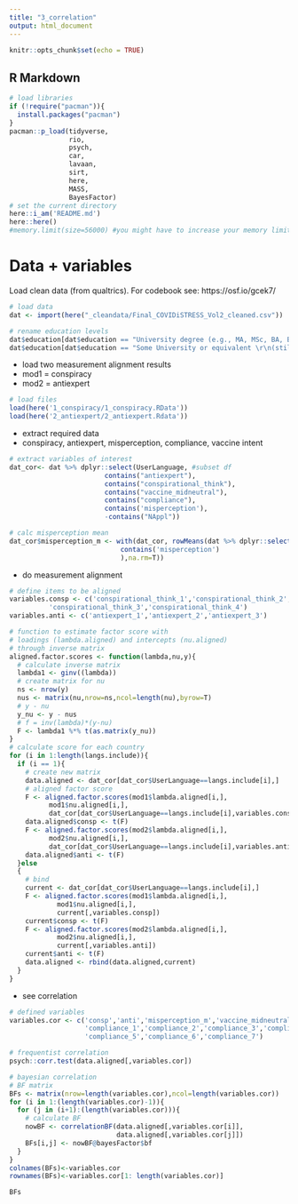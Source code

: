 ```yaml
---
title: "3_correlation"
output: html_document
---
```


```r
knitr::opts_chunk$set(echo = TRUE)
```

## R Markdown

```r
# load libraries
if (!require("pacman")){
  install.packages("pacman")
}
pacman::p_load(tidyverse, 
               rio, 
               psych, 
               car,
               lavaan,
               sirt,
               here,
               MASS,
               BayesFactor)
# set the current directory
here::i_am('README.md')
here::here()
#memory.limit(size=56000) #you might have to increase your memory limit
```


# Data + variables          

  Load clean data (from qualtrics). For codebook see: https://osf.io/gcek7/
  
```r
# load data
dat <- import(here("_cleandata/Final_COVIDiSTRESS_Vol2_cleaned.csv")) 

# rename education levels
dat$education[dat$education == "University degree (e.g., MA, MSc, BA, BSc)"] <- "University degree"
dat$education[dat$education == "Some University or equivalent \r\n(still ongoing, or completed a module or more, but did not graduate)"] <- "Some University"
```  

* load two measurement alignment results
* mod1 = conspiracy
* mod2 = antiexpert

```r
# load files
load(here('1_conspiracy/1_conspiracy.RData'))
load(here('2_antiexpert/2_antiexpert.Rdata'))
```

* extract required data
* conspiracy, antiexpert, misperception, compliance, vaccine intent
```r
# extract variables of interest
dat_cor<- dat %>% dplyr::select(UserLanguage, #subset df
                        contains("antiexpert"),
                        contains("conspirational_think"),
                        contains("vaccine_midneutral"),
                        contains("compliance"),
                        contains('misperception'),
                        -contains("NAppl"))

# calc misperception mean
dat_cor$misperception_m <- with(dat_cor, rowMeans(dat %>% dplyr::select(
                            contains('misperception')
                            ),na.rm=T))
```

* do measurement alignment
```r
# define items to be aligned
variables.consp <- c('conspirational_think_1','conspirational_think_2',
          'conspirational_think_3','conspirational_think_4')
variables.anti <- c('antiexpert_1','antiexpert_2','antiexpert_3')

# function to estimate factor score with
# loadings (lambda.aligned) and intercepts (nu.aligned)
# through inverse matrix
aligned.factor.scores <- function(lambda,nu,y){
  # calculate inverse matrix
  lambda1 <- ginv((lambda))
  # create matrix for nu
  ns <- nrow(y)
  nus <- matrix(nu,nrow=ns,ncol=length(nu),byrow=T)
  # y - nu
  y_nu <- y - nus
  # f = inv(lambda)*(y-nu)
  F <- lambda1 %*% t(as.matrix(y_nu))
}
# calculate score for each country
for (i in 1:length(langs.include)){
  if (i == 1){
    # create new matrix
    data.aligned <- dat_cor[dat_cor$UserLanguage==langs.include[i],]
    # aligned factor score
    F <- aligned.factor.scores(mod1$lambda.aligned[i,],
          mod1$nu.aligned[i,],
          dat_cor[dat_cor$UserLanguage==langs.include[i],variables.consp])
    data.aligned$consp <- t(F)
    F <- aligned.factor.scores(mod2$lambda.aligned[i,],
          mod2$nu.aligned[i,],
          dat_cor[dat_cor$UserLanguage==langs.include[i],variables.anti])
    data.aligned$anti <- t(F)
  }else
  {
    # bind
    current <- dat_cor[dat_cor$UserLanguage==langs.include[i],]
    F <- aligned.factor.scores(mod1$lambda.aligned[i,],
            mod1$nu.aligned[i,],
            current[,variables.consp])
    current$consp <- t(F)
    F <- aligned.factor.scores(mod2$lambda.aligned[i,],
            mod2$nu.aligned[i,],
            current[,variables.anti])
    current$anti <- t(F)
    data.aligned <- rbind(data.aligned,current)
  }
}

```

* see correlation
```r
# defined variables
variables.cor <- c('consp','anti','misperception_m','vaccine_midneutral',
                   'compliance_1','compliance_2','compliance_3','compliance_4',
                   'compliance_5','compliance_6','compliance_7')

# frequentist correlation
psych::corr.test(data.aligned[,variables.cor])

# bayesian correlation
# BF matrix
BFs <- matrix(nrow=length(variables.cor),ncol=length(variables.cor))
for (i in 1:(length(variables.cor)-1)){
  for (j in (i+1):(length(variables.cor))){
    # calculate BF
    nowBF <- correlationBF(data.aligned[,variables.cor[i]],
                           data.aligned[,variables.cor[j]])
    BFs[i,j] <- nowBF@bayesFactor$bf
  }
}
colnames(BFs)<-variables.cor
rownames(BFs)<-variables.cor[1: length(variables.cor)]

BFs
```